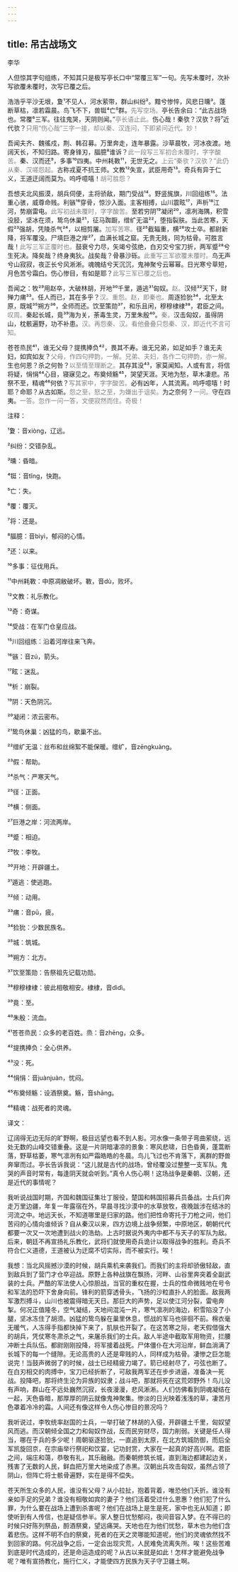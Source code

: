 ```yaml
---
---
---
```

title: 吊古战场文
---




李华





人但惊其字句组练，不知其只是极写亭长口中“常覆三军”一句。先写未覆时，次补写欲覆未覆时，次写已覆之后。





浩浩乎平沙无垠，夐¹不见人，河水萦带，群山纠纷²。黯兮惨悴，风悲日曛³。蓬断草枯，凛若霜晨。鸟飞不下，兽铤⁴亡⁵群。<font color=gray font-size=0.8rem>先写空场。</font>亭长告余曰：“此古战场也。常覆⁶三军。往往鬼哭，天阴则闻。”<font color=gray font-size=0.8rem>亭长语止此。</font>伤心哉！秦欤？汉欤？将⁷近代欤？<font color=gray font-size=0.8rem>只用“伤心哉”三字一接，却以秦、汉连问，下即紧问近代。妙！</font>

吾闻夫齐、魏徭戍，荆、韩召募。万里奔走，连年暴露。沙草晨牧，河冰夜渡。地阔天长，不知归路。寄身锋刃，腷臆⁸谁诉？<font color=gray font-size=0.8rem>此一段写三军初合未覆时，字字酸苦。</font>秦、汉而还⁹，多事¹⁰四夷。中州耗斁¹¹，无世无之。<font color=gray font-size=0.8rem>上云“秦欤？汉欤？”此仍从秦、汉嗟怨起。</font>古称戎夏不抗王师。文教¹²失宣，武臣用奇¹³。奇兵有异于仁义，王道迂阔而莫为。呜呼噫嘻！<font color=gray font-size=0.8rem>胡可胜怨？</font>

吾想夫北风振漠，胡兵伺便，主将骄敌，期门受战¹⁴。野竖旄旗，川回组练¹⁵。法重心骇，威尊命贱。利镞¹⁶穿骨，惊沙入面。主客相搏，山川震眩¹⁷，声析¹⁸江河，势崩雷电。<font color=gray font-size=0.8rem>此写初战未覆时，字字酸苦。</font>至若穷阴¹⁹凝闭²⁰，凛冽海隅，积雪没胫，坚冰在须，鸷鸟休巢²¹，征马踟蹰，缯纩无温²²，堕指裂肤。当此苦寒，天假²³强胡，凭陵杀气²⁴，以相剪屠。<font color=gray font-size=0.8rem>加写苦寒。</font>径²⁵截辎重，横²⁶攻士卒。都尉新降，将军覆没。尸填巨港之岸²⁷，血满长城之窟。无贵无贱，同为枯骨。可胜言哉！<font color=gray font-size=0.8rem>此写三军正覆时也。</font>鼓衰兮力尽，矢竭兮弦绝，白刃交兮宝刀折，两军蹙²⁸兮生死决。降矣哉？终身夷狄。战矣哉？骨暴沙砾。<font color=gray font-size=0.8rem>此重写三军欲覆未覆时。</font>鸟无声兮山寂寂，夜正长兮风淅淅。魂魄结兮天沉沉，鬼神聚兮云幂幂。日光寒兮草短，月色苦兮霜白。伤心惨目，有如是耶？<font color=gray font-size=0.8rem>此写三军已覆之后也。</font>

吾闻之：牧²⁹用赵卒，大破林胡，开地³⁰千里，遁逃³¹匈奴。<font color=gray font-size=0.8rem>赵。</font>汉倾³²天下，财殚力痡³³。任人而已，其在多乎？<font color=gray font-size=0.8rem>汉。重怨。赵，即秦也。</font>周逐猃狁³⁴，北至太原，既城³⁵朔方³⁶，全师而还。饮至策勋³⁷，和乐且闲，穆穆棣棣³⁸，君臣之间。<font color=gray font-size=0.8rem>叹周。</font>秦起长城，竟³⁹海为关，荼毒生灵，万里朱殷⁴⁰。<font color=gray font-size=0.8rem>秦。</font>汉击匈奴，虽得阴山，枕骸遍野，功不补患。<font color=gray font-size=0.8rem>汉。再怨秦、汉。看他叠叠只怨秦、汉，即近代不言可知。</font>

苍苍烝民⁴¹，谁无父母？提携捧负⁴²，畏其不寿。谁无兄弟，如足如手？谁无夫妇，如宾如友？<font color=gray font-size=0.8rem>父母，作四句押韵，一解。兄弟、夫妇，各作二句押韵，亦一解。</font>生也何恩？杀之何咎？<font color=gray font-size=0.8rem>以至情至理断之。</font>其存其没⁴³，家莫闻知。人或有言，将信将疑，悁悁⁴⁴心目，寝寐见之。布奠倾觞⁴⁵，哭望天涯。天地为愁，草木凄悲。吊祭不至，精魂⁴⁶何依？<font color=gray font-size=0.8rem>写其家中，字字酸苦。</font>必有凶年，人其流离。呜呼噫嘻！时耶？命耶？从古如斯。<font color=gray font-size=0.8rem>怨之至，怒之至，为嫌出于诅矣。</font>为之奈何？<font color=gray font-size=0.8rem>一问。</font>守在四夷。<font color=gray font-size=0.8rem>一答。忽作一问一答，文便寂然而住。奇极！</font>

注释：

¹夐：音xiòng，辽远。

²纠纷：交错杂乱。

³曛：昏暗。

⁴铤：音tǐng，快跑。

⁵亡：失。

⁶覆：覆灭。

⁷将：还是。

⁸腷臆：音bìyì，郁闷的心情。

⁹还：以来。

¹⁰多事：征伐用兵。

¹¹中州耗斁：中原凋敝破坏。斁，音dù，败坏。

¹²文教：礼乐教化。

¹³奇：奇谋。

¹⁴受战：在军门仓皇应战。

¹⁵川回组练：沿着河岸往来飞奔。

¹⁶镞：音zú，箭头。

¹⁷眩：迷乱。

¹⁸析：崩裂。

¹⁹阴：天色阴沉。

²⁰凝闭：浓云密布。

²¹鸷鸟休巢：凶猛的鸟，歇巢不出。

²²缯纩无温：丝布和丝绵絮不能保暖。缯纩，音zēngkuàng。

²³假：帮助。

²⁴杀气：严寒天气。

²⁵径：正面。

²⁶横：侧面。

²⁷巨港之岸：河流两岸。

²⁸蹙：相迫。

²⁹牧：李牧。

³⁰开地：开辟疆土。

³¹遁逃：使逃跑。

³²倾：动用。

³³痡：音pū，疲。

³⁴猃狁：少数民族名。

³⁵城：筑城。

³⁶朔方：北方。

³⁷饮至策勋：告祭祖先记载功勋。

³⁸穆穆棣棣：彼此相敬相安。棣棣，音dìdì。

³⁹竟：至。

⁴⁰朱殷：流血。

⁴¹苍苍烝民：众多的老百姓。烝：音zhēng，众多。

⁴²提携捧负：全心供养。

⁴³没：死。

⁴⁴悁悁：音juànjuàn，忧闷。

⁴⁵布奠倾觞：设酒祭奠。觞，音shāng。

⁴⁶精魂：战死者的灵魂。

译文：

辽阔得无边无际的旷野啊，极目远望也看不到人影。河水像一条带子弯曲萦绕，远处无数的山峰交错重叠。这是一片阴暗凄凉的景象：寒风悲啸，日色昏黄，蓬蒿断落，野草枯萎，寒气凛冽有如严霜皓皓的冬晨。鸟儿飞过也不肯落下，离群的野兽奔窜而过。亭长告诉我说：“这儿就是古代的战场，曾经覆没过整整一支军队。鬼哭的声音时常有，每逢阴天就会听到。”真令人伤心啊！这场战争是秦朝、汉朝，还是近代的事情呢？

我听说战国时期，齐国和魏国征集壮丁服役，楚国和韩国招募兵员备战。士兵们奔走万里边疆，年复一年露宿在外，早晨寻找沙漠中的水草放牧，夜晚跋涉在结冰的河流之中。地远天长，不知道哪里是归家的路。他们把性命寄托于刀枪之间，他们苦闷的心情向谁倾诉？自从秦汉以来，四方边境上战争频繁，中原地区，朝朝代代都要一次又一次地遭到战火的浩劫。上古时据说外夷内中都不与天子的军队为敌。后来，朝廷不再宣扬礼乐教化，武将们就使用奇兵诡计以取得战争的胜利。奇兵不符合仁义道德，王道被认为迂腐不切实际，而不被实行。唉！

我想：当北风摇撼沙漠的时候，胡兵乘机来袭我们。而我们的主将却骄傲轻敌，直到敌兵到了营门才仓卒迎战。原野上各种战旗在飘扬，河畔、山谷里奔突着全副武装的士兵。严酷的军法使人心惊胆战，当官的重权在握，士兵的性命微贱地在号令和军法的恐吓下舍身向前。锋利的箭穿透骨头，飞扬的沙粒直扑人的脸面。敌我两军激烈搏斗，山川也被震得暗无天日。那巨大的声势，足以使江河分裂，雷电奔掣。何况正值隆冬，空气凝结，天地间混沌一片，寒气凛冽的海边，积雪陷没了小腿，坚冰冻住了胡须。凶猛的鸷鸟躲在巢里休息，惯战的军马也徘徊不前。棉衣毫无暖气，人冻得手指都快掉下来了，肌肤也开裂了。在这苦寒之际，老天假借强大的胡兵，凭仗寒冬肃杀之气，来屠杀我们的士兵。敌人半途中截取军用物资，拦腰冲断士兵队伍。都尉刚刚投降，将军接着战死。尸体僵仆在大河沿岸，鲜血淌满了长城下的每一个缝隙。无论高贵的人还是卑贱的人，同样成为枯骨。凄惨之巨怎能说完！当鼓声微弱了的时候，战士已经精疲力竭了。箭已经射尽了，弓弦也断了。在白刃相交的肉搏中，宝刀已经折断了，可敌我两军还在步步进逼，准备决一死战。投降吧，那将终生沦为异族的奴隶；战斗吧，那就将死在这荒郊野外！鸟儿没有声响，群山在不远处巍然沉寂，长夜漫漫，悲风淅淅。人们仿佛看到阴魂凝结在一起，天色昏暗，那厚厚的阴云就像鬼神聚集。惨淡的日光映着浅浅的草，凄苦月色罩着冷冷的霜。人间还有像这样令人伤心惨目的景况吗？

我听说过，李牧统率赵国的士兵，一举打破了林胡的入侵，开辟疆土千里，匈奴望风而逃。而汉朝倾全国之力和匈奴作战，反而民穷财尽，国力削弱。关键是任人得当，哪在于兵的多少呢！周朝驱逐猃狁，一直追到太原，在北方筑城防御，而后全军凯旋回京，在宗庙举行祭祀和饮宴，记功封赏，大家在一起真的好高兴啊。君臣之间，端庄和蔼，恭敬有礼，其乐融融。而秦朝修筑长城，直到海边都建起边关，残害了无数的人民，鲜血把万里大地染成了赤黑。汉朝出兵攻击匈奴，虽然占领了阴山，但阵亡将士骸骨遍野，实在是得不偿失。

苍天所生众多的人民，谁没有父母？从小拉扯，抱着背着，唯恐他们夭折。谁没有亲如手足的兄弟？谁没有相敬如宾的妻子？他们活着受过什么恩惠？他们犯了什么罪，为什么要在战场上遭到杀害呢？他们在战场上是生是死，家中也无从知道；即使听到有人传信，也是疑信参半。家人整日忧愁郁闷，夜间音容入梦。在不得已的时候只好陈列祭品，酹酒祭奠，望远痛哭。天地也在为他们忧愁，草木也为他们含着悲伤。这样不明不白的祭奠，死者的在天之灵哪能知道呢，他们的灵魂依然找不到回家的路。何况战争之后，一定会出现灾荒，人民难免流离失所。唉！这些苦难到底是时代造成的，还是命运造成的呢？从古以来就是如此！怎样才能避免战争呢？唯有宣扬教化，施行仁义，才能使四方民族为天子守卫疆土啊。